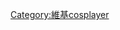 {{Userbox
  |border-c = #000000
  |border-s = 1
  |id-c     = #cc0000
  |id-s     = 10
  |id-fc    = #ffffff
  |info-c   = #ffffff
  |info-s   = 8
  |info-fc  = #000000
  |id       = <span lang="zh" style="font-family: 微软雅黑,宋体; ">COSER</span>
  |info     = 這位用戶是[[cosplay|cosplayer]]。
}}[[Category:維基cosplayer]]